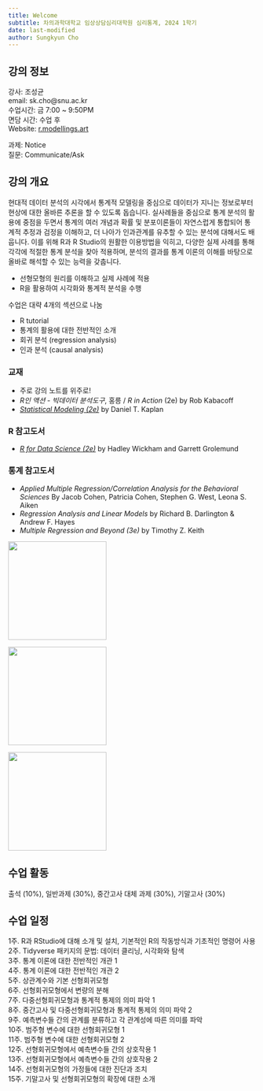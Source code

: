 ```yaml
---
title: Welcome
subtitle: 차의과학대학교 임상상담심리대학원 심리통계, 2024 1학기
date: last-modified
author: Sungkyun Cho
---
```

## 강의 정보
강사: 조성균  
email: sk.cho@snu.ac.kr  
수업시간: 금 7:00 ~ 9:50PM  
면담 시간: 수업 후  
Website: [r.modellings.art](https://r.modellings.art)

과제: Notice  
질문: Communicate/Ask

## 강의 개요

현대적 데이터 분석의 시각에서 통계적 모델링을 중심으로 데이터가 지니는 정보로부터 현상에 대한 올바른 추론을 할 수 있도록 돕습니다. 실사례들을 중심으로 통계 분석의 활용에 중점을 두면서 통계의 여러 개념과 확률 및 분포이론들이 자연스럽게 통합되어 통계적 추정과 검정을 이해하고, 더 나아가 인과관계를 유추할 수 있는 분석에 대해서도 배웁니다. 이를 위해 R과 R Studio의 원활한 이용방법을 익히고, 다양한 실제 사례를 통해 각각에 적절한 통계 분석을 찾아 적용하며, 분석의 결과를 통계 이론의 이해를 바탕으로 올바로 해석할 수 있는 능력을 갖춥니다.

- 선형모형의 원리를 이해하고 실제 사례에 적용
- R을 활용하여 시각화와 통계적 분석을 수행

수업은 대략 4개의 섹션으로 나눔  

- R tutorial  
- 통계의 활용에 대한 전반적인 소개  
- 회귀 분석 (regression analysis)  
- 인과 분석 (causal analysis)

### 교재
- 주로 강의 노트를 위주로!
- *R인 액션 - 빅데이터 분석도구*, 홍릉 / *R in Action* (2e) by Rob Kabacoff
- [*Statistical Modeling (2e)*](https://dtkaplan.github.io/SM2-bookdown/) by Daniel T. Kaplan

### R 참고도서

- [*R for Data Science (2e)*](https://r4ds.hadley.nz/) by Hadley Wickham and Garrett Grolemund


### 통계 참고도서
- *Applied Multiple Regression/Correlation Analysis for the Behavioral Sciences* By Jacob Cohen, Patricia Cohen, Stephen G. West, Leona S. Aiken
- *Regression Analysis and Linear Models* by Richard B. Darlington & Andrew F. Hayes
- *Multiple Regression and Beyond (3e)* by Timothy Z. Keith

::: {layout-ncol=3 fig-aligh="left"}
![](contents/images/book1.png){width="200"}

![](contents/images/book2.png){width="200"}

![](contents/images/keith.jpg){width="200"}
:::

## 수업 활동
출석 (10%), 일반과제 (30%), 중간고사 대체 과제 (30%), 기말고사 (30%)

## 수업 일정
1주. R과 RStudio에 대해 소개 및 설치, 기본적인 R의 작동방식과 기초적인 명령어 사용  
2주. Tidyverse 패키지의 문법: 데이터 클리닝, 시각화와 탐색  
3주. 통계 이론에 대한 전반적인 개관 1  
4주. 통계 이론에 대한 전반적인 개관 2  
5주. 상관계수와 기본 선형회귀모형  
6주. 선형회귀모형에서 변량의 분해  
7주. 다중선형회귀모형과 통계적 통제의 의미 파악 1  
8주. 중간고사 및 다중선형회귀모형과 통계적 통제의 의미 파악 2  
9주. 예측변수들 간의 관계를 분류하고 각 관계성에 따른 의미를 파악  
10주. 범주형 변수에 대한 선형회귀모형 1  
11주. 범주형 변수에 대한 선형회귀모형 2  
12주. 선형회귀모형에서 예측변수들 간의 상호작용 1  
13주. 선형회귀모형에서 예측변수들 간의 상호작용 2  
14주. 선형회귀모형의 가정들에 대한 진단과 조치  
15주. 기말고사 및 선형회귀모형의 확장에 대한 소개